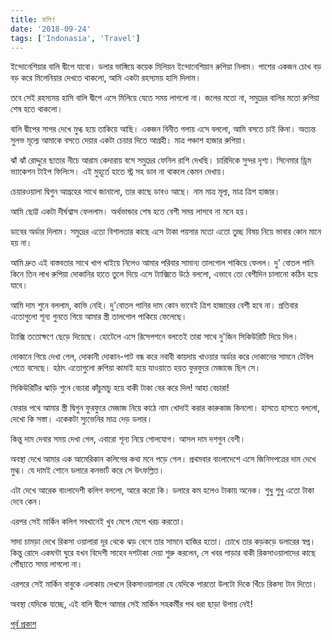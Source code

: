 ```yaml
---
title: বালি!
date: '2018-09-24'
tags: ['Indonasia', 'Travel']
---
```


ইন্দোনেশিয়ার বালি দ্বীপে যাবো। ডলার ভাঙ্গিয়ে কয়েক মিলিয়ন ইন্দোনেশিয়ান রুপিয়া নিলাম। পাশের একজন চোখ বড় বড় করে মিলেনিয়ার দেখতে থাকলো, আমি একটা রহস্যময় হাসি দিলাম।

তবে সেই রহস্যময় হাসি বালি দ্বীপে এসে মিলিয়ে যেতে সময় লাগলো না। জলের মতো না, সমুদ্রের বালির মতো রুপিয়া শেষ হতে থাকলো।

বালি দ্বীপের সাগর দেখে মুগ্ধ হয়ে তাকিয়ে আছি। একজন বিনীত গলায় এসে বললো, আমি বসতে চাই কিনা। অত্যন্ত সুলভ মূল্যে আমাকে বসতে দেয়ার একটা চেয়ার দিতে আগ্রহী। মাত্র পঞ্চাশ হাজার রুপিয়া।

ঝাঁ ঝাঁ রোদ্দুরে ছাতার নীচে আরাম কেদারায় বসে সমুদ্রের ফেনিল রাশি দেখছি। চারিদিকে সুন্দর দৃশ্য। সিনেমার ড্রিম ভ্যাকেশন টাইপ ফিলিংস। এই মুহূর্তে হাতে স্ট্র সহ ডাব না থাকলে কেমন দেখায়।

চেয়ারওয়ালা দ্বিগুন আগ্রহের সাথে জানালো, তার কাছে ডাবও আছে। নাম মাত্র মূল্য, মাত্র ত্রিশ হাজার।

আমি ছোট্ট একটা দীর্ঘশ্বাস ফেললাম। অর্থভান্ডার শেষ হতে বেশী সময় লাগবে না মনে হয়।

ডাবের অর্ডার দিলাম। সমুদ্রের এতো বিশালতার কাছে এসে টাকা পয়সার মতো এতো তুচ্ছ বিষয় নিয়ে ভাবার কোন মানে হয় না।

আমি দ্রুত এই বাস্তবতার সাথে খাপ খাইয়ে নিলেও আমার পরিবার সামান্য তালগোল পাকিয়ে ফেলল। দু' বোতল পানি কিনে তিন লাখ রুপিয়া দোকানির হাতে তুলে দিয়ে এসে ট্যাক্সিতে উঠে বললো, এভাবে তো বেশীদিন চালানো কঠিন হয়ে যাবে।

আমি দাম শুনে বললাম, কাভি নেহি। দু'বোতল পানির দাম কোন ভাবেই ত্রিশ হাজারের বেশী হবে না। প্রতিবার এতোগুলো শূন্য গুনতে গিয়ে আমার স্ত্রী তালগোল পাকিয়ে ফেলেছে।

ট্যাক্সি ততোক্ষণে ছেড়ে দিয়েছে। হোটেলে এসে রিসেপশনে বলতেই তারা সাথে দু'জিন সিকিউরিটি দিয়ে দিল।

দোকানে গিয়ে দেখা গেল, দোকানী দোকান-পাট বন্ধ করে নবাবী কায়দায় খাওয়ার অর্ডার করে দোকানের সামনে টেবিল পেতে বসেছে। হঠাৎ এতোগুলো রুপিয়া কামাই হয়ে যাওয়াতে হয়ত ফুরফুরে মেজাজে ছিল সে।

সিকিউরিটির ঝাড়ি শুনে বেচারা কাঁচুমাচু হয়ে বাকী টাকা বের করে দিল! আহা বেচারা!

ফেরার পথে আমার স্ত্রী দ্বিগুন ফুরফুরে মেজাজ নিয়ে কাঠে নাম খোদাই করার কারুকাজ কিনলো। হাসতে হাসতে বললো, দেখো কি সস্তা। একেকটা স্যুভেনির মাত্র দেড় ডলার।

কিন্তু দাম দেবার সময় দেখা গেল, এবারো শূন্য নিয়ে গোলযোগ। আসল দাম দশগুন বেশী।

অবস্থা দেখে আমার এক আমেরিকান কলিগের কথা মনে পড়ে গেল। প্রথমবার বাংলাদেশে এসে জিনিসপত্রের দাম দেখে মুগ্ধ। যে দামই শোনে ডলারে কনভার্ট করে সে উৎফল্লিত।

এটা দেখে আরেক বাংলাদেশী কলিগ বললো, আরে করো কি। ডলারে কম হলেও টাকায় অনেক। শুধু শুধু এতো টাকা দেবে কেন।

এরপর সেই মার্কিন কলিগ সবখানেই খুব মেপে মেপে খরচ করতো।

সাদা চামড়া দেখে রিকসা ওয়ালারা দূর থেকে ঝড় বেগে তার সামনে হাজির হতো। চোখে তার কড়কড়ে ডলারের স্বপ্ন। কিন্তু রোদে একঘন্টা ঘুরে যখন বিদেশী সাহেব দশটাকা দেয়া শুরু করলেন, সে খবর পাড়ার বাকী রিকসাওয়ালাদের কাছে পৌঁছাতে সময় লাগলো না।

এরপরে সেই মার্কিন বাবুকে এলাকায় দেখলে রিকসাওয়ালারা যে যেদিকে পারতো উলটো দিকে খিঁচে রিকসা টান দিতো।

অবস্থা যেদিকে যাচ্ছে, এই বালি দ্বীপে আমার সেই মার্কিন সহকর্মীর পথ ধরা ছাড়া উপায় নেই!


[পূর্ব প্রকাশ](https://www.facebook.com/ashraful.alam/posts/10155485003030583)